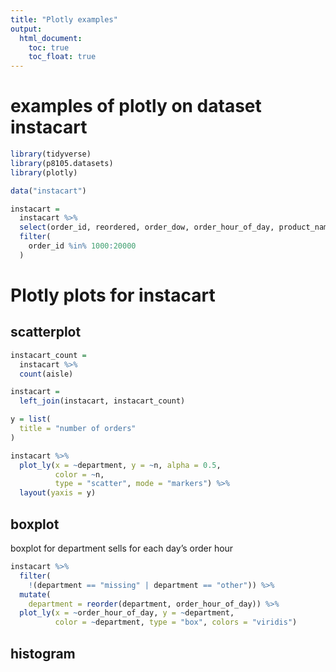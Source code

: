 ```yaml
---
title: "Plotly examples"
output: 
  html_document:
    toc: true
    toc_float: true
---
```


# examples of plotly on dataset instacart


```r
library(tidyverse)
library(p8105.datasets)
library(plotly)
```

```r
data("instacart")

instacart = 
  instacart %>% 
  select(order_id, reordered, order_dow, order_hour_of_day, product_name, aisle_id,  aisle, department) %>% 
  filter(
    order_id %in% 1000:20000
  ) 
```


# Plotly plots for instacart

## scatterplot

```r
instacart_count =
  instacart %>% 
  count(aisle)

instacart = 
  left_join(instacart, instacart_count)

y = list(
  title = "number of orders"
)

instacart %>% 
  plot_ly(x = ~department, y = ~n, alpha = 0.5,
          color = ~n,
          type = "scatter", mode = "markers") %>% 
  layout(yaxis = y)
```


## boxplot
boxplot for department sells for each day's order hour

```r
instacart %>% 
  filter(
    !(department == "missing" | department == "other")) %>% 
  mutate(
    department = reorder(department, order_hour_of_day)) %>% 
  plot_ly(x = ~order_hour_of_day, y = ~department, 
          color = ~department, type = "box", colors = "viridis")

```


## histogram

```r

```

